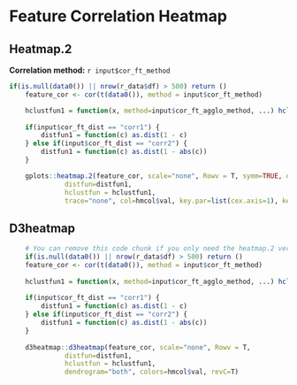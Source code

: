
# Feature Correlation Heatmap

## Heatmap.2

**Correlation method:** `r input$cor_ft_method`

```r
if(is.null(data0()) || nrow(r_data$df) > 500) return ()
    feature_cor <- cor(t(data0()), method = input$cor_ft_method)

    hclustfun1 = function(x, method=input$cor_ft_agglo_method, ...) hclust(x, method=method, ...)
    
    if(input$cor_ft_dist == "corr1") {
        distfun1 = function(c) as.dist(1 - c)
    } else if(input$cor_ft_dist == "corr2") {
        distfun1 = function(c) as.dist(1 - abs(c))
    }

    gplots::heatmap.2(feature_cor, scale="none", Rowv = T, symm=TRUE, dendrogram="both", 
              distfun=distfun1, 
              hclustfun = hclustfun1, 
              trace="none", col=hmcol$val, key.par=list(cex.axis=1), key.title=NA, key.xlab="  ", key.ylab=NA, keysize=1, density.info="density", revC=T, margins=c(8,6))
```


## D3heatmap

```r
    # You can remove this code chunk if you only need the heatmap.2 version
    if(is.null(data0()) || nrow(r_data$df) > 500) return ()
    feature_cor <- cor(t(data0()), method = input$cor_ft_method)
    
    hclustfun1 = function(x, method=input$cor_ft_agglo_method, ...) hclust(x, method=method, ...)
    
    if(input$cor_ft_dist == "corr1") {
        distfun1 = function(c) as.dist(1 - c)
    } else if(input$cor_ft_dist == "corr2") {
        distfun1 = function(c) as.dist(1 - abs(c))
    }
    
    d3heatmap::d3heatmap(feature_cor, scale="none", Rowv = T,
              distfun=distfun1, 
              hclustfun = hclustfun1, 
              dendrogram="both", colors=hmcol$val, revC=T)
```
